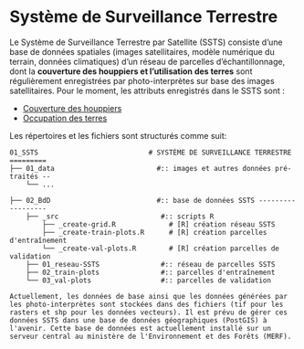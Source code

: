 
# Système de Surveillance Terrestre {#SSTS}

Le Système de Surveillance Terrestre par Satellite (SSTS) consiste d'une base de données spatiales (images satellitaires, modèle numérique du terrain, données climatiques) d'un réseau de parcelles d'échantillonnage, dont la **couverture des houppiers et l'utilisation des terres** sont régulièrement enregistrées par photo-interprètes sur base des images satellitaires. Pour le moment, les attributs enregistrés dans le SSTS sont :

* [Couverture des houppiers](#SSTS-couverture-houppiers)
* [Occupation des terres](#SSTS-occupation-terres)

Les répertoires et les fichiers sont structurés comme suit:

```
01_SSTS                           # SYSTÈME DE SURVEILLANCE TERRESTRE =========
├── 01_data                         #:: images et autres données pré-traités --
    └── ...
            
├── 02_BdD                          #:: base de données SSTS ------------------
    ├── _src                         #:: scripts R
        ├── _create-grid.R             # [R] création réseau SSTS
        ├── _create-train-plots.R      # [R] création parcelles d'entraînement
        └── _create-val-plots.R        # [R] création parcelles de validation
    ├── 01_reseau-SSTS               #:: réseau de parcelles SSTS
    ├── 02_train-plots               #:: parcelles d'entraînement
    └── 03_val-plots                 #:: parcelles de validation
```

```block
Actuellement, les données de base ainsi que les données générées par les photo-interprètes sont stockées dans des fichiers (tif pour les rasters et shp pour les données vecteurs). Il est prévu de gérer ces données SSTS dans une base de données géographiques (PostGIS) à l'avenir. Cette base de données est actuellement installé sur un serveur central au ministère de l'Environnement et des Forêts (MERF). 
```

